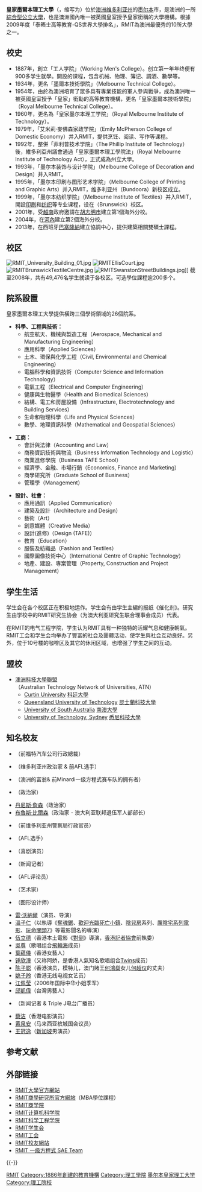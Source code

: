 {{更新|time=2013-12-14T10:20:10+00:00}}
{{Infobox university
|name           = 皇家墨爾本理工大學
|native_name    = {{lang|en|'''RMIT University'''}}
|image          = RMIT University City Campus (Building 4).jpg
|motto          = {{lang|zh|巧手，靈心}}
|established    = 1886年
|type           =  [[公立大學|公立]]
|president      = 丹尼斯·吉布森[[教授|教授]]
|vice-president = 
|faculty        = 
|profess        = 
|staff          = 2,957
|city           = [[墨爾本|墨爾本]]
|state          = [[維多利亞州|維多利亞州]]
|country        = [[澳洲|澳洲]]
|address        = 
|campus         = -{}-
* 市中心校区
* 邦杜拉校区
* 布朗斯维克校区
* 越南胡志明校區
|free_label     = <!-- 组织 -->
|free           = <!-- 成员 -->
|undergrad      = 28,015
|postgrad       = 9,966
|postgrad_label = postgraduate
|website        = [http://www.rmit.edu.au/ www.rmit.edu.au]
}}
'''皇家墨爾本理工大學'''（{{lang-en|Royal Melbourne Institute of Technology}}，缩写为{{lang|en|RMIT University}}）位於[[澳洲|澳洲]][[维多利亚州|维多利亚州]]的[[墨尔本|墨尔本]]市，是澳洲的一所[[綜合大學|綜合型]][[澳大利亞大學列表|公立大學]]，也是澳洲國內唯一被英國皇室授予皇家銜稱的大學機構。根據2009年度「泰晤士高等教育-QS世界大學排名」，RMIT為澳洲最優秀的10所大學之一。

== 校史 ==
* 1887年，{{le|弗朗西斯·欧蒙德|Francis Ormond}}創立「工人学院」（Working Men's College）。创立第一年年终便有900多学生就學。開設的课程，包含机械、物理、簿记、調酒、數學等。
* 1934年，更名「墨爾本技術學院」（Melbourne Technical College）。
* 1954年，由於為澳洲培育了眾多具有專業技能的軍人參與戰爭，成為澳洲唯一被英國皇室授予「皇家」銜勳的高等教育機構，更名「皇家墨爾本技術學院」（Royal Melbourne Technical College）。
* 1960年，更名為「皇家墨尔本理工学院」（Royal Melbourne Institute of Technology）。
* 1979年，「艾米莉·麥佛森家政学院」（Emily McPherson College of Domestic Economy）并入RMIT，提供烹饪、阅读、写作等课程。
* 1992年，整併「菲利普技术学院」（The Phillip Institute of Technology）後，維多利亞州議會通過「皇家墨爾本理工學院法」（Royal Melbourne Institute of Technology Act），正式成為州立大學。
* 1993年，「墨尔本装饰与设计学院」（Melbourne College of Decoration and Design）并入RMIT。
* 1995年，「墨尔本印刷与图形艺术学院」（Melbourne College of Printing and Graphic Arts）并入RMIT，维多利亚州{{tsl|en|Bundoora, Victoria|邦杜拉}}（Bundoora）新校区成立。
* 1999年，「墨尔本纺织学院」（Melbourne Institute of Textiles）并入RMIT，開設[[印刷|印刷]]和[[纺织|纺织]]等专业课程，设在{{tsl|en|Brunswick, Victoria|布朗斯维克}}（Brunswick）校区。
* 2001年，受[[越南|越南]]政府邀請在[[胡志明市|胡志明市]]建立第1個海外分校。
* 2004年，在[[河內|河內]]建立第2個海外分校。
* 2013年，在西班牙[[巴塞隆納|巴塞隆納]]建立協調中心，提供建築相關雙碩士課程。

== 校区 ==
[[File:RMIT_University_Building_01.jpg|thumb]]
[[File:RMITEllisCourt.jpg|thumb]]
[[File:RMITBrunswickTextileCentre.jpg|thumb]]
[[File:RMITSwanstonStreetBuildings.jpg|thumb]]]]
截至2008年，共有49,476名学生就读于各校区。可选學位課程逾200多个。

== 院系設置 ==
皇家墨爾本理工大學提供橫跨三個學術領域的26個院系。

* '''科學、工程與技術：'''
** 航空航天、機械與製造工程（Aerospace, Mechanical and Manufacturing Engineering）
** 應用科學（Applied Sciences）
** 土木、環保與化學工程（Civil, Environmental and Chemical Engineering）
** 電腦科學和資訊技術（Computer Science and Information Technology）
** 電氣工程（Electrical and Computer Engineering）
** 健康與生物醫學（Health and Biomedical Sciences）
** 結構、電工和房屋設備（Infrastructure, Electrotechnology and Building Services）
** 生命和物理科學（Life and Physical Sciences）
** 數學、地理資訊科學（Mathematical and Geospatial Sciences）

* '''工商：'''
** 會計與法律（Accounting and Law）
** 商務資訊技術與物流（Business Information Technology and Logistic）
** 商業進修學院（Business TAFE School）
** 經濟學、金融、市場行銷（Economics, Finance and Marketing）
** 商學研究所（Graduate School of Business）
** 管理學（Management）

* '''設計、社會：'''
** 應用通訊（Applied Communication）
** 建築及設計（Architecture and Design）
** 藝術（Art）
** 創意媒體（Creative Media）
** 設計(進修)（Design (TAFE)）
** 教育（Education）
** 服裝及紡織品（Fashion and Textiles）
** 國際圖像技術中心（International Centre of Graphic Technology）
** 地產、建設、專案管理（Property, Construction and Project Management）

== 学生生活 ==
学生会在各个校区正在积极地运作。学生会有由学生主編的报纸《催化剂》。研究生由学校中的RMIT研究生协会（为澳大利亚研究生联合理事会成员）代表。

在RMIT的电气工程学院，学生认为RMIT具有一种独特的活耀气息和健康朝氣。RMIT工会和学生会均举办了豐富的社会及團體活动，使学生與社会互动良好。另外，位于10号楼的咖啡区及其它的休闲区域，也增强了学生之间的互动。

== 盟校 ==
* [[澳洲科技大學聯盟|澳洲科技大學聯盟]]（Australian Technology Network of Universities, ATN）
** [http://www.curtin.edu.au/ Curtin University] {{Wayback|url=http://www.curtin.edu.au/ |date=20190525143759 }} [[科廷大學|科廷大學]]
** [https://web.archive.org/web/20191016053653/https://www.qut.edu.au/ Queensland University of Technology] [[昆士蘭科技大學|昆士蘭科技大學]]
** [http://www.unisa.edu.au/ University of South Australia] {{Wayback|url=http://www.unisa.edu.au/ |date=19970122094101 }} [[南澳大學|南澳大學]]
** [http://www.uts.edu.au/ University of Technology, Sydney] {{Webarchive|url=https://archive.is/20120805/http://www.uts.edu.au/ |date=2012-08-05 }} [[悉尼科技大學|悉尼科技大學]]

== 知名校友 ==
* {{tsl|en|Jacques Nasser|雅克·納賽爾}}（前福特汽车公司行政總裁）
* {{tsl|en|Justin Madden|賈斯汀·馬登}}（维多利亚州政治家 & 前AFL选手）
* {{tsl|en|Paul Stoddart|保羅·斯托達特}}（澳洲的富翁& 前Minardi一级方程式赛车队的拥有者）
* {{tsl|en|Jason Wood|傑森·伍德}}（政治家）
* [[丹尼斯·詹森|丹尼斯·詹森]]（政治家）
* [[布魯斯·比爾森|布魯斯·比爾森]]（政治家 - 澳大利亚联邦退伍军人部部长）
* {{tsl|en|Neil Comrie|尼爾·科姆裡}}（前维多利亚州警察局行政官员）
* {{tsl|en|James Hird|詹姆斯·希爾德}}（AFL选手）
* {{tsl|en|John Safran|約翰·薩夫蘭}}（喜剧演员）
* {{tsl|en|Rebecca Maddern|麗貝卡·麥}}（新闻记者）
* {{tsl|en|Anthony Hudson|安東尼·哈德森}}（AFL评论员）
* {{tsl|en|Kenneth Jack|Kenneth Jack}}（艺术家）
* {{tsl|en|Robert Ingpen|羅伯特·英彭}}（图形设计师）
* [[雷·沃納爾|雷·沃納爾]]（演员、导演）
* [[溫子仁|溫子仁]]（以執導《[[奪魂鋸|奪魂鋸]]、[[歡迎光臨死亡小鎮|歡迎光臨死亡小鎮]]、[[陰兒房|陰兒房]]系列、[[厲陰宅系列電影|厲陰宅系列電影]]、[[玩命關頭7|玩命關頭7]]》等電影聞名的導演）
* [[伍立德|伍立德]]（香港本土電影《[[對倒|對倒]]》導演，[[香港記者協會|香港記者協會]]前執委）
* [[吳尊|吳尊]]（歌唱组合[[飛輪海|飛輪海]]成员）
* [[葉蘊儀|葉蘊儀]]（香港女藝人）
* [[锺欣潼|锺欣潼]]（又称阿娇，是香港人氣知名歌唱组合[[Twins|Twins]]成员）
* [[陈子聪|陈子聪]]（香港演员，模特儿，澳门赌王[[何鴻燊|何鴻燊]]女儿[[何超仪|何超仪]]的丈夫）
* [[姚子羚|姚子羚]]（香港无线电视女艺员）
* [[江佩莹|江佩莹]]（2006年国际中华小姐季军）
* [[邱凱偉|邱凱偉]]（台灣男藝人）
* {{tsl|en|Megan Spencer|梅根·斯賓塞}}（新闻记者 & Triple J电台广播员）
* [[蔡洁|蔡洁]]（香港电影演员）
* [[黄泉安|黄泉安]]（马来西亚槟城{{pc|日落洞}}国会议员）
*[[王冠逸|王冠逸]]（[[新加坡|新加坡]]男演员）

== 参考文献 ==
{{Reflist}}

== 外部链接 ==
* [http://www.rmit.edu.au/ RMIT大學官方網站]
* [https://web.archive.org/web/20090416193431/http://www.rmit.edu.au/BUS/GRADSCHOOL RMIT商學研究所官方網站]（MBA學位課程）
* [http://www.rmit.edu.au/bus RMIT商学院] {{Wayback|url=http://www.rmit.edu.au/bus |date=20180513024916 }}
* [https://web.archive.org/web/20040713001905/http://www.rmit.edu.au/csit RMIT计算机科学院]
* [https://web.archive.org/web/20061205215340/http://www.rmit.edu.au/set RMIT科学工程学院]
* [https://web.archive.org/web/20070106080442/http://www.su.rmit.edu.au/ RMIT学生会]
* [http://www.union.rmit.edu.au/ RMIT工会] {{Wayback|url=http://www.union.rmit.edu.au/ |date=20110706115610 }}
* [http://www.alumni.rmit.edu.au/ RMIT校友網站] {{Wayback|url=http://www.alumni.rmit.edu.au/ |date=20060707075111 }}
* [https://archive.is/20040322073348/http://www.fsae.rmit.edu.au/ RMIT 一级方程式 SAE Team]

{{-}}
{{Australian Technology Network}}
{{Australian universities}}

[[Category:墨爾本的大學|RMIT]]
[[Category:1886年創建的教育機構|Category:1886年創建的教育機構]]
[[Category:理工學院|Category:理工學院]]
[[Category:墨尔本皇家理工大学|]]
[[Category:理工院校|Category:理工院校]]
